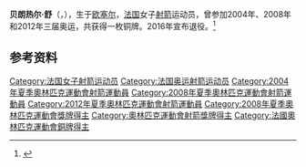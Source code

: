 {{BLPsources|time=2015-05-01}}
{{Expand|time=2015-05-01}}
{{MedalTableTop||250px|French archer Bérengère Schuh at the Olympic Games 2008 (courtesy of FITA)}}
{{MedalCountry | {{FRA}} }}
{{MedalSport | 女子[[射箭|射箭]]}}
{{MedalCompetition | [[奧林匹克運動會|奧林匹克運動會]]}}
{{MedalBronze  | [[2008年夏季奧林匹克運動會|2008年北京]] | [[2008年夏季奧林匹克運動會射箭比賽|團體]]}}
{{MedalBottom}}
'''贝朗热尔·舒'''（{{lang-fr|Bérengère Schuh}}，{{bd|1984年|6月13日}}），生于[[欧塞尔|欧塞尔]]，[[法国|法国]]女子[[射箭|射箭]]运动员，曾参加2004年、2008年和2012年三届奥运，共获得一枚铜牌。2016年宣布退役。<ref>{{Cite web|title=Bérengère SCHUH|url=https://olympics.com/zh/athletes/berengere-schuh|accessdate=2021-09-23|work=International Olympic Committee|archive-date=2021-09-23|archive-url=https://web.archive.org/web/20210923212102/https://olympics.com/zh/athletes/berengere-schuh|dead-url=no}}</ref>

== 参考资料 ==
{{reflist}}

{{Authority control}}
{{DEFAULTSORT:Schuh, Berengere}}
[[Category:法国女子射箭运动员|Category:法国女子射箭运动员]]
[[Category:法国奥运射箭运动员|Category:法国奥运射箭运动员]]
[[Category:2004年夏季奧林匹克運動會射箭運動員|Category:2004年夏季奧林匹克運動會射箭運動員]]
[[Category:2008年夏季奧林匹克運動會射箭運動員|Category:2008年夏季奧林匹克運動會射箭運動員]]
[[Category:2012年夏季奧林匹克運動會射箭運動員|Category:2012年夏季奧林匹克運動會射箭運動員]]
[[Category:2008年夏季奧林匹克運動會獎牌得主|Category:2008年夏季奧林匹克運動會獎牌得主]]
[[Category:奧林匹克運動會射箭獎牌得主|Category:奧林匹克運動會射箭獎牌得主]]
[[Category:法國奧林匹克運動會銅牌得主|Category:法國奧林匹克運動會銅牌得主]]

{{France-bio-stub}}